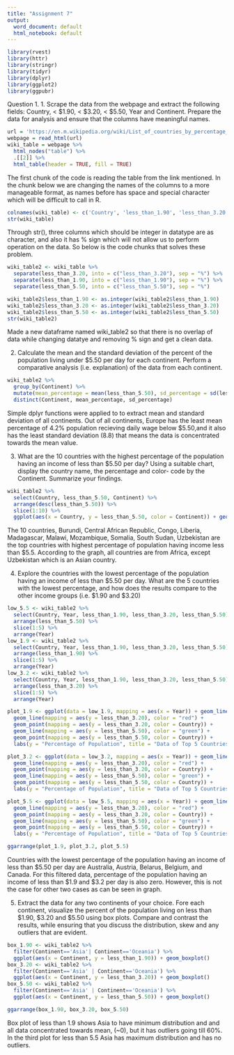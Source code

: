```yaml
---
title: "Assignment 7"
output:
  word_document: default
  html_notebook: default
---
```


```r
library(rvest)
library(httr)
library(stringr)
library(tidyr)
library(dplyr)
library(ggplot2)
library(ggpubr)
```

Question 1.
1. Scrape the data from the webpage and extract the following fields: Country, < $1.90, < $3.20, < $5.50, Year and Continent. Prepare the data for analysis and ensure that the columns have meaningful names.

```r
url = 'https://en.m.wikipedia.org/wiki/List_of_countries_by_percentage_of_population_living_in_poverty'
webpage = read_html(url)
wiki_table = webpage %>%
  html_nodes("table") %>%
  .[[2]] %>%
  html_table(header = TRUE, fill = TRUE)
```
The first chunk of the code is reading the table from the link mentioned.
In the chunk below we are changing the names of the columns to a more manageable format, as names before has space and special character which will be difficult to call in R.
```r
colnames(wiki_table) <- c('Country', 'less_than_1.90', 'less_than_3.20', 'less_than_5.50', 'Year', 'Continent')
str(wiki_table)
```
Through str(), three columns which should be integer in datatype are as character, and also it has % sign which will not allow us to perform operation on the data. So below is the code chunks that solves these problem.
```r
wiki_table2 <- wiki_table %>%
  separate(less_than_3.20, into = c("less_than_3.20"), sep = "%") %>%
  separate(less_than_1.90, into = c("less_than_1.90"), sep = "%") %>%
  separate(less_than_5.50, into = c("less_than_5.50"), sep = "%")
```
```r
wiki_table2$less_than_1.90 <- as.integer(wiki_table2$less_than_1.90)
wiki_table2$less_than_3.20 <- as.integer(wiki_table2$less_than_3.20)
wiki_table2$less_than_5.50 <- as.integer(wiki_table2$less_than_5.50)
str(wiki_table2)
```
Made a new dataframe named wiki_table2 so that there is no overlap of data while changing datatye and removing % sign and get a clean data.

2. Calculate the mean and the standard deviation of the percent of the population living under $5.50 per day for each continent. Perform a comparative analysis (i.e. explanation) of the data from each continent.

```r
wiki_table2 %>%
  group_by(Continent) %>%
  mutate(mean_percentage = mean(less_than_5.50), sd_percentage = sd(less_than_5.50)) %>%
  distinct(Continent, mean_percentage, sd_percentage)
```
Simple dplyr functions were applied to to extract mean and standard deviation of all continents.
Out of all continents, Europe has the least mean percentage of 4.2% population recieving daily wage below $5.50,and it also has the least standard deviation (8.8) that means the data is concentrated towards the mean value.

3. What are the 10 countries with the highest percentage of the population having an income of less than $5.50 per day? Using a suitable chart, display the country name, the percentage and color- code by the Continent. Summarize your findings.

```r
wiki_table2 %>%
  select(Country, less_than_5.50, Continent) %>%
  arrange(desc(less_than_5.50)) %>%
  slice(1:10) %>%
  ggplot(aes(x = Country, y = less_than_5.50, color = Continent)) + geom_point() + theme(axis.text.x = element_text(angle = 90) )
```
The 10 countries, Burundi, Central African Republic, Congo, Liberia, Madagascar, Malawi, Mozambique, Somalia, South Sudan, Uzbekistan are the top countries with highest percentage of population having income less than $5.5.
According to the graph, all countries are from Africa, except Uzbekistan which is an Asian country.

4. Explore the countries with the lowest percentage of the population having an income of less than $5.50 per day. What are the 5 countries with the lowest percentage, and how does the results compare to the other income groups (i.e. $1.90 and $3.20)

```r
low_5.5 <- wiki_table2 %>%
  select(Country, Year, less_than_1.90, less_than_3.20, less_than_5.50) %>%
  arrange(less_than_5.50) %>%
  slice(1:5) %>%
  arrange(Year)
low_1.9 <- wiki_table2 %>%
  select(Country, Year, less_than_1.90, less_than_3.20, less_than_5.50) %>%
  arrange(less_than_1.90) %>%
  slice(1:5) %>%
  arrange(Year)
low_3.2 <- wiki_table2 %>%
  select(Country, Year, less_than_1.90, less_than_3.20, less_than_5.50) %>%
  arrange(less_than_3.20) %>%
  slice(1:5) %>%
  arrange(Year)

plot_1.9 <- ggplot(data = low_1.9, mapping = aes(x = Year)) + geom_line(mapping = aes(y = less_than_1.90), color = "blue") + geom_point(mapping = aes(y = less_than_1.90, color = Country)) +
  geom_line(mapping = aes(y = less_than_3.20), color = "red") +
  geom_point(mapping = aes(y = less_than_3.20, color = Country)) +
  geom_line(mapping = aes(y = less_than_5.50), color = "green") +
  geom_point(mapping = aes(y = less_than_5.50, color = Country)) + 
  labs(y = "Percentage of Population", title = "Data of Top 5 Countries with < $1.90 Income Per Day")

plot_3.2 <- ggplot(data = low_3.2, mapping = aes(x = Year)) + geom_line(mapping = aes(y = less_than_1.90), color = "blue") + geom_point(mapping = aes(y = less_than_1.90, color = Country)) +
  geom_line(mapping = aes(y = less_than_3.20), color = "red") +
  geom_point(mapping = aes(y = less_than_3.20, color = Country)) +
  geom_line(mapping = aes(y = less_than_5.50), color = "green") +
  geom_point(mapping = aes(y = less_than_5.50, color = Country)) + 
  labs(y = "Percentage of Population", title = "Data of Top 5 Countries with < $3.20 Income Per Day")

plot_5.5 <- ggplot(data = low_5.5, mapping = aes(x = Year)) + geom_line(mapping = aes(y = less_than_1.90), color = "blue") + geom_point(mapping = aes(y = less_than_1.90, color = Country)) +
  geom_line(mapping = aes(y = less_than_3.20), color = "red") +
  geom_point(mapping = aes(y = less_than_3.20, color = Country)) +
  geom_line(mapping = aes(y = less_than_5.50), color = "green") +
  geom_point(mapping = aes(y = less_than_5.50, color = Country)) + 
  labs(y = "Percentage of Population", title = "Data of Top 5 Countries with < $5.50 Income Per Day")

ggarrange(plot_1.9, plot_3.2, plot_5.5)
```
Countries with the lowest percentage of the population having an income of less than $5.50 per day are Australia, Austria, Belarus, Belgium, and Canada. For this filtered data, percentage of the population having an income of less than $1.9 and $3.2 per day is also zero.
However, this is not the case for other two cases as can be seen in graph.

5. Extract the data for any two continents of your choice. Fore each continent, visualize the percent of the population living on less than $1.90, $3.20 and $5.50 using box plots. Compare and contrast the results, while ensuring that you discuss the distribution, skew and any outliers that are evident.

```r
box_1.90 <- wiki_table2 %>%
  filter(Continent=='Asia'| Continent=='Oceania') %>%
  ggplot(aes(x = Continent, y = less_than_1.90)) + geom_boxplot()
box_3.20 <- wiki_table2 %>%
  filter(Continent=='Asia' | Continent=='Oceania') %>%
  ggplot(aes(x = Continent, y = less_than_3.20)) + geom_boxplot()
box_5.50 <- wiki_table2 %>%
  filter(Continent=='Asia' | Continent=='Oceania') %>%
  ggplot(aes(x = Continent, y = less_than_5.50)) + geom_boxplot()
```
```r
ggarrange(box_1.90, box_3.20, box_5.50)
```
Box plot of less than 1.9 shows Asia to have minimum distribution and and all data concentrated towards mean, (~0), but it has outliers going till 60%. In the third plot for less than 5.5 Asia has maximum distribution and has no outliers.
